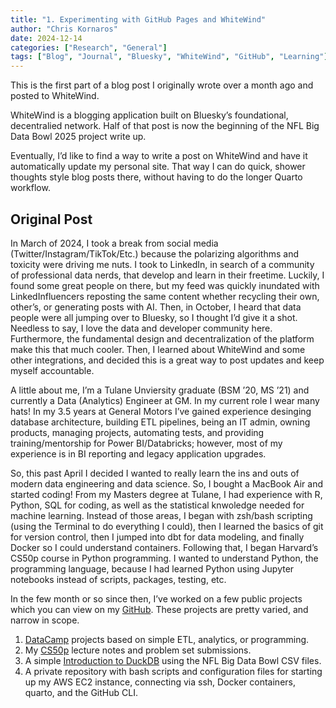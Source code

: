 ```yaml
---
title: "1. Experimenting with GitHub Pages and WhiteWind"
author: "Chris Kornaros"
date: 2024-12-14
categories: ["Research", "General"]
tags: ["Blog", "Journal", "Bluesky", "WhiteWind", "GitHub", "Learning"]
---
```


This is the first part of a blog post I originally wrote over a month ago and posted to WhiteWind.

WhiteWind is a blogging application built on Bluesky's foundational, decentralied network. Half of that post is now the beginning of the NFL Big Data Bowl 2025 project write up.

Eventually, I'd like to find a way to write a post on WhiteWind and have it automatically update my personal site. That way I can do quick, shower thoughts style blog posts there, without having to do the longer Quarto workflow.

## Original Post

In March of 2024, I took a break from social media (Twitter/Instagram/TikTok/Etc.) because the polarizing algorithms and toxicity were driving me nuts. I took to LinkedIn, in search of a community of professional data nerds, that develop and learn in their freetime. Luckily, I found some great people on there, but my feed was quickly inundated with LinkedInfluencers reposting the same content whether recycling their own, other's, or generating posts with AI. Then, in October, I heard that data people were all jumping over to Bluesky, so I thought I'd give it a shot. Needless to say, I love the data and developer community here. Furthermore, the fundamental design and decentralization of the platform make this that much cooler. Then,
I learned about WhiteWind and some other integrations, and decided this is a great way to post updates and keep myself accountable. 

A little about me, I'm a Tulane Unviersity graduate (BSM '20, MS '21) and currently a Data (Analytics) Engineer at GM. In my current role I wear many hats! In my 3.5 years at General Motors I've gained experience desinging database architecture, building ETL pipelines, being an IT admin, owning products, managing projects, automating tests, and providing training/mentorship for Power BI/Databricks; however, most of my experience is in BI reporting and legacy application upgrades. 

So, this past April I decided I wanted to really learn the ins and outs of modern data engineering and data science. So, I bought a MacBook Air and started coding! From my Masters degree at Tulane, I had experience with R, Python, SQL for coding, as well as the statistical knwoledge needed for machine learning. Instead of those areas, I began with zsh/bash scripting (using the Terminal to do everything I could), then I learned the basics of git for version control, then I jumped into dbt for data modeling, and finally Docker so I could understand containers. Following that, I began Harvard's CS50p course in Python programming. I wanted to understand Python, the programming language, because I had learned Python using Jupyter notebooks instead of scripts, packages, testing, etc.

In the few month or so since then, I've worked on a few public projects which you can view on my [GitHub](https://www.github.com/ChrisKornaros). These projects are pretty varied, and narrow in scope.

1. [DataCamp](https://app.datacamp.com/learn/projects) projects based on simple ETL, analytics, or programming.
2. My [CS50p](https://www.github.com/ChrisKornaros/CS50p) lecture notes and problem set submissions.
3. A simple [Introduction to DuckDB](https://www.github.com/ChrisKornaros/DuckDB_Introduction) using the NFL Big Data Bowl CSV files.
4. A private repository with bash scripts and configuration files for starting up my AWS EC2 instance, connecting via ssh, Docker containers, quarto, and the GitHub CLI.